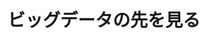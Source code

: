 ﻿---
title: "ビッグデータの先を見る"
category: "情報理工学院"
vol: 79
interviewee: "脇田 建"
url: "https://kwakita.blog/"
tags: ["情報","データ","通信","企業","登場"]
pdf: "79-1-wakita.pdf"
career: ""
preface: "近年、通信技術の発達によりビッグデータと呼ばれるものが登場してきた。ビッグデータは多方面から 注目されており、研究方面では情報分野に限らず他の分野でも利用されていたり、企業ではビジネスなど に活用されたりしている。本稿では、脇田研究室で行われている研究の中から、ビッグデータに関する研 究を取り上げて紹介していく。"
---
